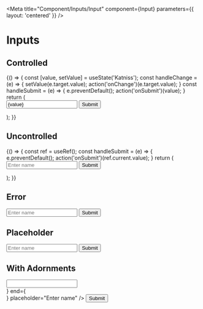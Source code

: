 

<Meta title="Component/Inputs/Input" 
    component={Input}
    parameters={{
        layout: 'centered'
    }}
/>


# Inputs

## Controlled 

<Canvas>
    <Story name="Controlled">
        {() => {
            const [value, setValue] = useState('Katniss');
            const handleChange = (e) => { setValue(e.target.value); action('onChange')(e.target.value); }
            const handleSubmit = (e) => { e.preventDefault(); action('onSubmit')(value); }
            return (
                <form onSubmit={handleSubmit} className="w-96 flex flex-row space-x-2">
                    <Input type="text" value={value} onChange={handleChange} placeholder="Enter name"/>
                    <Button>Submit</Button>
                </form>
            );
        }}
    </Story>
</Canvas>

## Uncontrolled

<Canvas>
    <Story name="Uncontrolled">
        {() => {
            const ref = useRef();
            const handleSubmit = (e) => { e.preventDefault(); action('onSubmit')(ref.current.value); }
            return (
                <form onSubmit={handleSubmit} className="w-96 flex flex-row space-x-2">
                    <Input type="text" ref={ref} defaultValue="Katniss" placeholder="Enter name"/>
                    <Button>Submit</Button>
                </form>
            );
        }}
    </Story>
</Canvas>

## Error

<Canvas>
    <Story name="Error">
        <form className="w-96 flex flex-row space-x-2">
            <Input type="text" error={true} defaultValue="" placeholder="Enter name"/>
            <Button>Submit</Button>
        </form>
    </Story>
</Canvas>

## Placeholder

<Canvas>
    <Story name="Placeholder">
        <form className="w-96 flex flex-row space-x-2">
            <Input type="text" defaultValue="" placeholder="Enter name"/>
            <Button>Submit</Button>
        </form>
    </Story>
</Canvas>


## With Adornments

<Canvas>
    <Story name="Start Adornment">
        <form className="w-96 flex flex-row space-x-2">
            <Input type="text" 
                defaultValue="" 
                start={
                    <Ornament position="start">
                        <div className="px-2">
                            <SquareIcon className="stroke-1"/>
                        </div>
                    </Ornament>
                }
                end={
                    <Ornament position="end">
                        <div className="px-2">
                        <CircleIcon/>
                        </div>
                    </Ornament>
                } 
                placeholder="Enter name"
            />
            <Button>Submit</Button>
        </form>
    </Story>
</Canvas>
